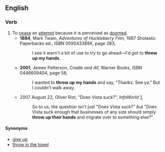 ==English==
===Verb===
{{en-verb|inf=to [[throw]] [[up]] [[one's]] [hands]]|throws up one's hands|throwing up one's hands|threw up one's hands|thrown up one's hands}} {{intransitive}}
#To [[cease]] an [[attempt]] because it is perceived as [[doomed]].
#*'''1884''', Mark Twain, ''Adventures of Huckleberry Finn'', 1987 Sholastic Paperbacks ed., ISBN 059043389X, page 283,
#*:I see it warn't a bit of use to try to go ahead—I'd ''got'' to '''throw up my hands'''.
#*'''2001''', James Patterson, ''Cradle and All'', Warner Books, ISBN 0446609404, page 58,
#*:I wanted to '''throw up my hands''' and say, "Thanks. See ya." But I couldn't walk away.
#*2007 August 22, Oliver Rist, "Does Vista suck?", ''InfoWorld'' [http://www.infoworld.com/article/07/08/22/34OPenterwin_1.html],
#*:So to us, the question isn't just "Does Vista suck?" but "Does Vista suck enough that businesses of any size should simply '''throw up their hands''' and migrate over to something else?"
====Synonyms====
*[[give up]]
*[[throw in the towel]]